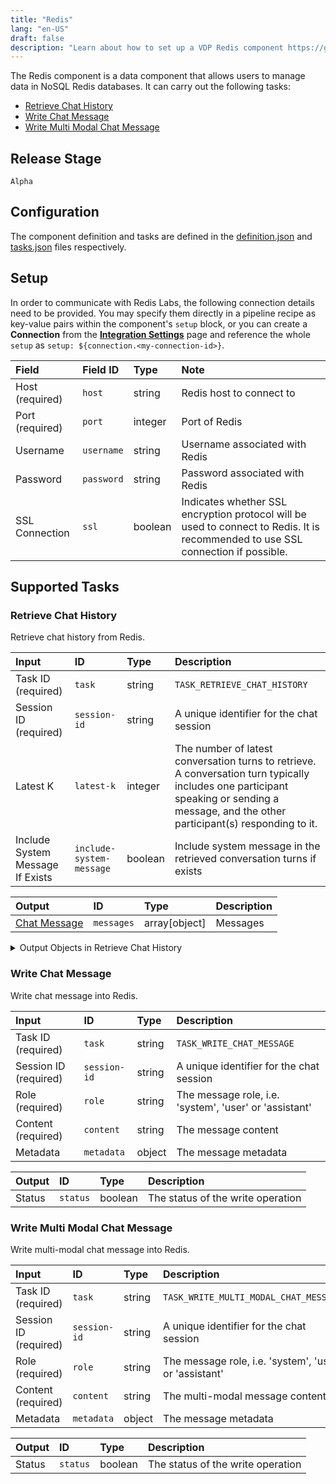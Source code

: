 ```yaml
---
title: "Redis"
lang: "en-US"
draft: false
description: "Learn about how to set up a VDP Redis component https://github.com/instill-ai/instill-core"
---
```


The Redis component is a data component that allows users to manage data in NoSQL Redis databases.
It can carry out the following tasks:
- [Retrieve Chat History](#retrieve-chat-history)
- [Write Chat Message](#write-chat-message)
- [Write Multi Modal Chat Message](#write-multi-modal-chat-message)

## Release Stage

`Alpha`

## Configuration

The component definition and tasks are defined in the [definition.json](https://github.com/instill-ai/component/blob/main/data/redis/v0/config/definition.json) and [tasks.json](https://github.com/instill-ai/component/blob/main/data/redis/v0/config/tasks.json) files respectively.

## Setup


In order to communicate with Redis Labs, the following connection details need to be
provided. You may specify them directly in a pipeline recipe as key-value pairs
within the component's `setup` block, or you can create a **Connection** from
the [**Integration Settings**](https://www.instill.tech/docs/vdp/integration)
page and reference the whole `setup` as `setup:
${connection.<my-connection-id>}`.

| Field | Field ID | Type | Note |
| :--- | :--- | :--- | :--- |
| Host (required) | `host` | string | Redis host to connect to  |
| Port (required) | `port` | integer | Port of Redis  |
| Username | `username` | string | Username associated with Redis  |
| Password | `password` | string | Password associated with Redis  |
| SSL Connection | `ssl` | boolean | Indicates whether SSL encryption protocol will be used to connect to Redis. It is recommended to use SSL connection if possible.  |




## Supported Tasks

### Retrieve Chat History

Retrieve chat history from Redis.

| Input | ID | Type | Description |
| :--- | :--- | :--- | :--- |
| Task ID (required) | `task` | string | `TASK_RETRIEVE_CHAT_HISTORY` |
| Session ID (required) | `session-id` | string | A unique identifier for the chat session |
| Latest K | `latest-k` | integer | The number of latest conversation turns to retrieve. A conversation turn typically includes one participant speaking or sending a message, and the other participant(s) responding to it. |
| Include System Message If Exists | `include-system-message` | boolean | Include system message in the retrieved conversation turns if exists |





| Output | ID | Type | Description |
| :--- | :--- | :--- | :--- |
| [Chat Message](#retrieve-chat-history-chat-message) | `messages` | array[object] | Messages |

<details>
<summary> Output Objects in Retrieve Chat History</summary>

<h4 id="retrieve-chat-history-chat-message">Chat Message</h4>

| Field | Field ID | Type | Note |
| :--- | :--- | :--- | :--- |
| [Content](#retrieve-chat-history-content) | `content` | array | The message content |
| Metadata | `metadata` | object | The message metadata |
| Role | `role` | string | The message role, i.e. 'system', 'user' or 'assistant' |

<h4 id="retrieve-chat-history-content">Content</h4>

| Field | Field ID | Type | Note |
| :--- | :--- | :--- | :--- |
| [Image URL](#retrieve-chat-history-image-url) | `image-url` | object | The image URL |
| Text | `text` | string | The text content. |
| Type | `type` | string | The type of the content part. |

<h4 id="retrieve-chat-history-image-url">Image Url</h4>

| Field | Field ID | Type | Note |
| :--- | :--- | :--- | :--- |
| URL | `url` | string | Either a URL of the image or the base64 encoded image data. |
</details>

### Write Chat Message

Write chat message into Redis.

| Input | ID | Type | Description |
| :--- | :--- | :--- | :--- |
| Task ID (required) | `task` | string | `TASK_WRITE_CHAT_MESSAGE` |
| Session ID (required) | `session-id` | string | A unique identifier for the chat session |
| Role (required) | `role` | string | The message role, i.e. 'system', 'user' or 'assistant' |
| Content (required) | `content` | string | The message content |
| Metadata | `metadata` | object | The message metadata |





| Output | ID | Type | Description |
| :--- | :--- | :--- | :--- |
| Status | `status` | boolean | The status of the write operation |

### Write Multi Modal Chat Message

Write multi-modal chat message into Redis.

| Input | ID | Type | Description |
| :--- | :--- | :--- | :--- |
| Task ID (required) | `task` | string | `TASK_WRITE_MULTI_MODAL_CHAT_MESSAGE` |
| Session ID (required) | `session-id` | string | A unique identifier for the chat session |
| Role (required) | `role` | string | The message role, i.e. 'system', 'user' or 'assistant' |
| Content (required) | `content` | string | The multi-modal message content |
| Metadata | `metadata` | object | The message metadata |





| Output | ID | Type | Description |
| :--- | :--- | :--- | :--- |
| Status | `status` | boolean | The status of the write operation |
